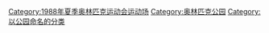 [[Category:1988年夏季奥林匹克运动会运动场|Category:1988年夏季奥林匹克运动会运动场]]
[[Category:奥林匹克公园|Category:奥林匹克公园]]
[[Category:以公园命名的分类|Category:以公园命名的分类]]